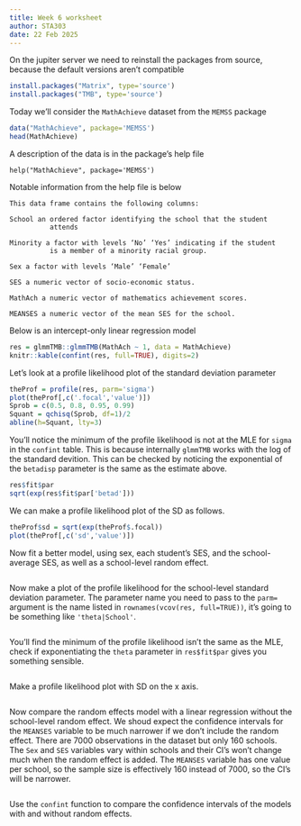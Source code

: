 ```yaml
---
title: Week 6 worksheet
author: STA303
date: 22 Feb 2025
---
```



On the jupiter server we need to reinstall the packages from source, because the default versions aren't compatible
```r
install.packages("Matrix", type='source')
install.packages("TMB", type='source')
```

Today we'll consider the `MathAchieve` dataset from the `MEMSS` package

```r
data("MathAchieve", package='MEMSS')
head(MathAchieve)
```

A description of the data is in the package's help file

```
help("MathAchieve", package='MEMSS')
```

Notable information  from the help file is below

```
This data frame contains the following columns:

School an ordered factor identifying the school that the student                  
          attends                                                                      
                                                                                       
Minority a factor with levels ‘No’ ‘Yes’ indicating if the student                
          is a member of a minority racial group.                                      
                                                                                       
Sex a factor with levels ‘Male’ ‘Female’                                          
                                                                                       
SES a numeric vector of socio-economic status.                                    
                                                                                       
MathAch a numeric vector of mathematics achievement scores.                       
                                                                                       
MEANSES a numeric vector of the mean SES for the school.   
```     

Below is an intercept-only linear regression model

```r
res = glmmTMB::glmmTMB(MathAch ~ 1, data = MathAchieve)
knitr::kable(confint(res, full=TRUE), digits=2)
```

Let's look at a profile likelihood plot of the standard deviation parameter

```r
theProf = profile(res, parm='sigma')
plot(theProf[,c('.focal','value')])
Sprob = c(0.5, 0.8, 0.95, 0.99)
Squant = qchisq(Sprob, df=1)/2
abline(h=Squant, lty=3)
```

You'll notice the minimum of the profile likelihood is not at the MLE for `sigma` in the `confint` table.  This is because internally `glmmTMB` works with the log of the standard devition.   This can be checked by noticing the exponential of the `betadisp` parameter is the same as the estimate above.

```r
res$fit$par
sqrt(exp(res$fit$par['betad']))
```

We can make a profile likelihood plot of the SD as follows.

```r
theProf$sd = sqrt(exp(theProf$.focal))
plot(theProf[,c('sd','value')])
```

Now fit a better model, using sex, each student's SES, and the school-average SES, as well as a school-level random effect.

```r

```

Now make a plot of the profile likelihood for the school-level standard deviation parameter.  The parameter name you need to pass to the `parm=` argument is the name listed in `rownames(vcov(res, full=TRUE))`, it's going to be something like `'theta|School'`.


```r

```

You'll find the minimum of the profile likelihood isn't the same as the MLE, check if exponentiating the `theta` parameter in `res$fit$par` gives you something sensible.

```r

```

Make a profile likelihood plot with SD on the x axis.

```r

```

Now compare the random effects model with a linear regression without the school-level random effect.  We shoud expect the confidence intervals for the `MEANSES` variable  to be much narrower if we don't include the random effect.  There are 7000 observations in the dataset but only 160 schools.  The `Sex` and `SES` variables vary within schools and their CI's won't change much when the random effect is added.  The `MEANSES` variable has one value per school, so the sample size is effectively 160 instead of 7000, so the CI's will be narrower.

```r

```

Use the `confint` function to compare the confidence intervals of the models with and without random effects.

```r

```


